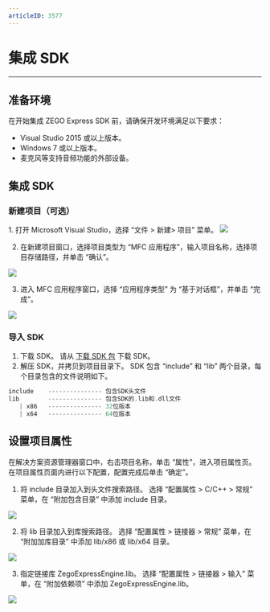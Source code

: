 ```yaml
---
articleID: 3577
---
```

# 集成 SDK

- - -


## 准备环境
在开始集成 ZEGO Express SDK 前，请确保开发环境满足以下要求：
- Visual Studio 2015 或以上版本。
- Windows 7 或以上版本。
- 麦克风等支持音频功能的外部设备。

## 集成 SDK
### 新建项目（可选）

<Accordion title="此步骤以如何创建新项目为例，如果是集成到已有项目，可忽略此步。" defaultOpen="false">
1. 打开 Microsoft Visual Studio，选择 “文件 > 新建> 项目” 菜单。

<Frame width="512" height="auto" caption=""><img src="https://storage.zego.im/sdk-doc/dev/Pics/Windows/ZegoExpressEngine/Common/add_project_1.png" /></Frame>

2. 在新建项目窗口，选择项目类型为 “MFC 应用程序”，输入项目名称，选择项目存储路径，并单击 “确认”。

<Frame width="512" height="auto" caption=""><img src="https://storage.zego.im/sdk-doc/dev/Pics/Windows/ZegoExpressEngine/Common/add_project_2.png" /></Frame>

3. 进入 MFC 应用程序窗口，选择 “应用程序类型” 为 “基于对话框”，并单击 “完成”。

<Frame width="512" height="auto" caption=""><img src="https://storage.zego.im/sdk-doc/dev/Pics/Windows/ZegoExpressEngine/Common/add_project_3.png" /></Frame>
</Accordion>

### 导入 SDK
1. 下载 SDK。
    请从 [下载 SDK 包](/real-time-video-windows-cpp/client-sdk/download-sdk) 下载 SDK。
2. 解压 SDK，并拷贝到项目目录下。
   SDK 包含 “include” 和 “lib” 两个目录，每个目录包含的文件说明如下。
```cpp
include    --------------- 包含SDK头文件
lib        --------------- 包含SDK的.lib和.dll文件
   | x86   --------------- 32位版本
   | x64   --------------- 64位版本
```

## 设置项目属性
在解决方案资源管理器窗口中，右击项目名称，单击 “属性”，进入项目属性页。在项目属性页面内进行以下配置，配置完成后单击 “确定”。

1. 将 include 目录加入到头文件搜索路径。
选择 “配置属性 > C/C++ > 常规” 菜单，在 “附加包含目录” 中添加 include 目录。

<Frame width="512" height="auto" caption=""><img src="https://storage.zego.im/sdk-doc/dev/Pics/Windows/ZegoExpressEngine/Common/project_property_1.png" /></Frame>

2. 将 lib 目录加入到库搜索路径。
选择 “配置属性 > 链接器 > 常规” 菜单，在 “附加加库目录” 中添加 lib/x86 或 lib/x64 目录。

<Frame width="512" height="auto" caption=""><img src="https://storage.zego.im/sdk-doc/dev/Pics/Windows/ZegoExpressEngine/Common/project_property_2.png" /></Frame>

3. 指定链接库 ZegoExpressEngine.lib。
选择 “配置属性 > 链接器 > 输入” 菜单，在 “附加依赖项” 中添加 ZegoExpressEngine.lib。

<Frame width="512" height="auto" caption=""><img src="https://storage.zego.im/sdk-doc/dev/Pics/Windows/ZegoExpressEngine/Common/project_property_3.png" /></Frame>
